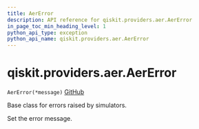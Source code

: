 ```yaml
---
title: AerError
description: API reference for qiskit.providers.aer.AerError
in_page_toc_min_heading_level: 1
python_api_type: exception
python_api_name: qiskit.providers.aer.AerError
---
```


# qiskit.providers.aer.AerError

<span id="qiskit.providers.aer.AerError" />

`AerError(*message)` [GitHub](https://github.com/qiskit/qiskit-aer/tree/stable/0.10/qiskit/providers/aer/aererror.py "view source code")

Base class for errors raised by simulators.

Set the error message.

